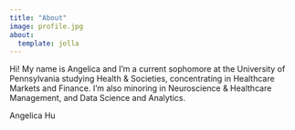 ```yaml
---
title: "About"
image: profile.jpg
about:
  template: jolla
---
```


Hi! My name is Angelica and I'm a current sophomore at the University of Pennsylvania studying Health & Societies, concentrating in Healthcare Markets and Finance. I'm also minoring in Neuroscience & Healthcare Management, and Data Science and Analytics.

Angelica Hu
